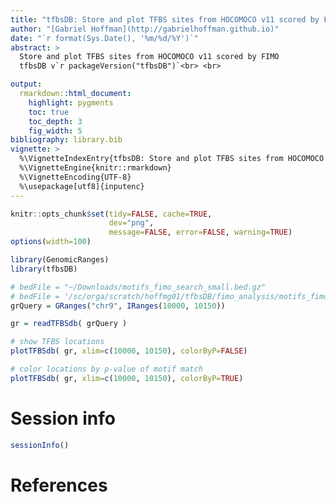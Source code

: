 ```yaml
---
title: "tfbsDB: Store and plot TFBS sites from HOCOMOCO v11 scored by FIMO"
author: "[Gabriel Hoffman](http://gabrielhoffman.github.io)"
date: "`r format(Sys.Date(), '%m/%d/%Y')`"
abstract: > 
  Store and plot TFBS sites from HOCOMOCO v11 scored by FIMO
  tfbsDB v`r packageVersion("tfbsDB")`<br> <br> 

output:
  rmarkdown::html_document:
    highlight: pygments
    toc: true
    toc_depth: 3
    fig_width: 5
bibliography: library.bib
vignette: >
  %\VignetteIndexEntry{tfbsDB: Store and plot TFBS sites from HOCOMOCO v11 scored by FIMO}
  %\VignetteEngine{knitr::rmarkdown}
  %\VignetteEncoding{UTF-8}
  %\usepackage[utf8]{inputenc}
---
```


<!---
cd /Users/gabrielhoffman/workspace/repos/tfbsDB
R
library('knitr')
rmarkdown::render('tfbsDB/vignettes/tfbsDB.Rmd')

# documentation
LOCATION=/Users/gabrielhoffman/workspace/repos/tfbsDB
rm -f ${LOCATION}/man/*.Rd
Rscript -e "library(roxygen2); roxygenise('${LOCATION}')"; 

library(roxygen2); 
roxygenise('/Users/gabrielhoffman/workspace/repos/tfbsDB')

R CMD build tfbsDB

R CMD INSTALL tfbsDB

R CMD check tfbsDB

R CMD BiocCheck tfbsDB

--->

```r
knitr::opts_chunk$set(tidy=FALSE, cache=TRUE,
                      dev="png",
                      message=FALSE, error=FALSE, warning=TRUE)
options(width=100)
```	


```r
library(GenomicRanges)
library(tfbsDB)

# bedFile = "~/Downloads/motifs_fimo_search_small.bed.gz"
# bedFile = '/sc/orga/scratch/hoffmg01/tfbsDB/fimo_analysis/motifs_fimo_search_small.bed.gz'
grQuery = GRanges("chr9", IRanges(10000, 10150))

gr = readTFBSdb( grQuery )

# show TFBS locations
plotTFBSdb( gr, xlim=c(10000, 10150), colorByP=FALSE)

# color locations by p-value of motif match
plotTFBSdb( gr, xlim=c(10000, 10150), colorByP=TRUE)
```




# Session info
```r
sessionInfo()
```

# References

